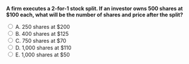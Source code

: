 ::: {.question-block}

<form onsubmit="event.preventDefault(); checkAnswer('module10_mcq_q94')" data-correct-answer="E">
<strong style="display: block;">A firm executes a 2-for-1 stock split. If an investor owns 500 shares at $100 each, what will be the number of shares and price after the split?</strong>

<label><input type="radio" name="module10_mcq_q94" value="A"> A. 250 shares at $200</label><br>
<label><input type="radio" name="module10_mcq_q94" value="B"> B. 400 shares at $125</label><br>
<label><input type="radio" name="module10_mcq_q94" value="C"> C. 750 shares at $70</label><br>
<label><input type="radio" name="module10_mcq_q94" value="D"> D. 1,000 shares at $110</label><br>
<label><input type="radio" name="module10_mcq_q94" value="E"> E. 1,000 shares at $50</label><br>
</form>

<div id="feedback-module10_mcq_q94" class="feedback" data-status="" style="display:none;">
✅ E is correct. After a 2-for-1 split, shares double and price halves: $500 × 2 = 1,000$ shares at $100/2 = $50$ each.
</div>

:::
